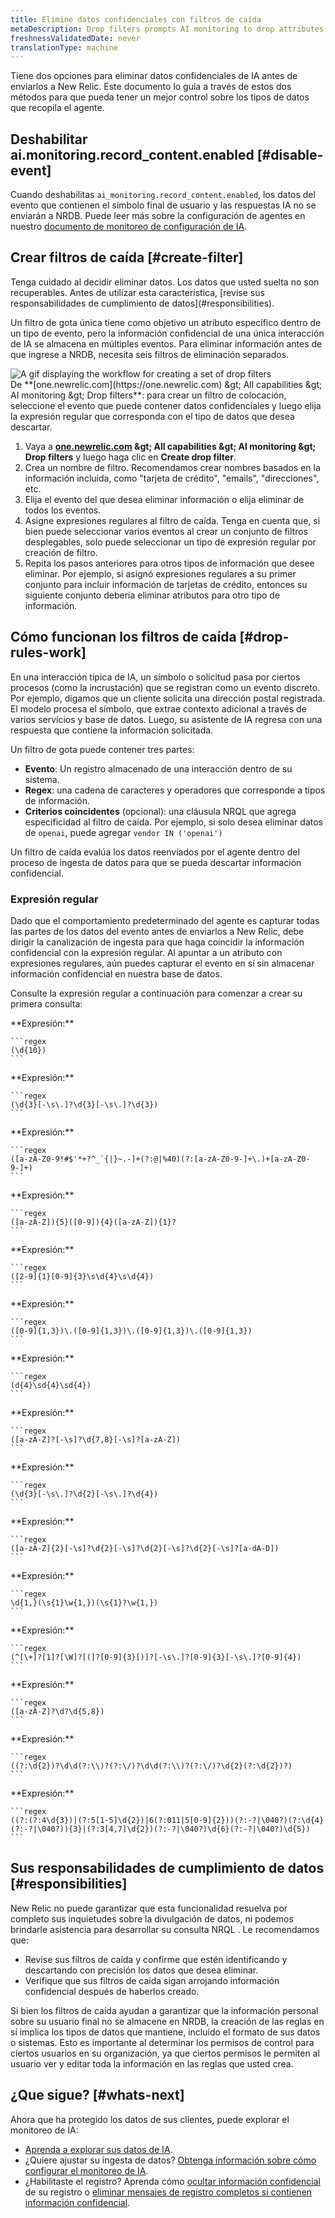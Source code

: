 ```yaml
---
title: Elimine datos confidenciales con filtros de caída
metaDescription: Drop filters prompts AI monitoring to drop attributes containing sensitive data.
freshnessValidatedDate: never
translationType: machine
---
```


Tiene dos opciones para eliminar datos confidenciales de IA antes de enviarlos a New Relic. Este documento lo guía a través de estos dos métodos para que pueda tener un mejor control sobre los tipos de datos que recopila el agente.

## Deshabilitar ai.monitoring.record\_content.enabled [#disable-event]

Cuando deshabilitas `ai_monitoring.record_content.enabled`, los datos del evento que contienen el símbolo final de usuario y las respuestas IA no se enviarán a NRDB. Puede leer más sobre la configuración de agentes en nuestro [documento de monitoreo de configuración de IA](/docs/ai-monitoring/customize-agent-ai-monitoring).

## Crear filtros de caída [#create-filter]

<Callout variant="caution">
  Tenga cuidado al decidir eliminar datos. Los datos que usted suelta no son recuperables. Antes de utilizar esta característica, [revise sus responsabilidades de cumplimiento de datos](#responsibilities).
</Callout>

Un filtro de gota única tiene como objetivo un atributo específico dentro de un tipo de evento, pero la información confidencial de una única interacción de IA se almacena en múltiples eventos. Para eliminar información antes de que ingrese a NRDB, necesita seis filtros de eliminación separados.

<img title="Create a set of drop filters by adding events you want to drop data from" alt="A gif displaying the workflow for creating a set of drop filters" src="/images/ai_screenshot-crop_drop-filter-modal.gif" />

<figcaption>
  De <DNT>**[one.newrelic.com](https://one.newrelic.com) &amp;gt; All capabilities &amp;gt; AI monitoring &amp;gt; Drop filters**</DNT>: para crear un filtro de colocación, seleccione el evento que puede contener datos confidenciales y luego elija la expresión regular que corresponda con el tipo de datos que desea descartar.
</figcaption>

1. Vaya a <DNT>**[one.newrelic.com](https://one.newrelic.com) &amp;gt; All capabilities &amp;gt; AI monitoring &amp;gt; Drop filters**</DNT> y luego haga clic en <DNT>**Create drop filter**</DNT>.
2. Crea un nombre de filtro. Recomendamos crear nombres basados en la información incluida, como &quot;tarjeta de crédito&quot;, &quot;emails&quot;, &quot;direcciones&quot;, etc.
3. Elija el evento del que desea eliminar información o elija eliminar de todos los eventos.
4. Asigne expresiones regulares al filtro de caída. Tenga en cuenta que, si bien puede seleccionar varios eventos al crear un conjunto de filtros desplegables, solo puede seleccionar un tipo de expresión regular por creación de filtro.
5. Repita los pasos anteriores para otros tipos de información que desee eliminar. Por ejemplo, si asignó expresiones regulares a su primer conjunto para incluir información de tarjetas de crédito, entonces su siguiente conjunto debería eliminar atributos para otro tipo de información.

## Cómo funcionan los filtros de caída [#drop-rules-work]

En una interacción típica de IA, un símbolo o solicitud pasa por ciertos procesos (como la incrustación) que se registran como un evento discreto. Por ejemplo, digamos que un cliente solicita una dirección postal registrada. El modelo procesa el símbolo, que extrae contexto adicional a través de varios servicios y base de datos. Luego, su asistente de IA regresa con una respuesta que contiene la información solicitada.

Un filtro de gota puede contener tres partes:

* **Evento**: Un registro almacenado de una interacción dentro de su sistema.
* **Regex**: una cadena de caracteres y operadores que corresponde a tipos de información.
* **Criterios coincidentes** (opcional): una cláusula NRQL que agrega especificidad al filtro de caída. Por ejemplo, si solo desea eliminar datos de `openai`, puede agregar `vendor IN ('openai')`

Un filtro de caída evalúa los datos reenviados por el agente dentro del proceso de ingesta de datos para que se pueda descartar información confidencial.

### Expresión regular

Dado que el comportamiento predeterminado del agente es capturar todas las partes de los datos del evento antes de enviarlos a New Relic, debe dirigir la canalización de ingesta para que haga coincidir la información confidencial con la expresión regular. Al apuntar a un atributo con expresiones regulares, aún puedes capturar el evento en sí sin almacenar información confidencial en nuestra base de datos.

Consulte la expresión regular a continuación para comenzar a crear su primera consulta:

<CollapserGroup>
  <Collapser id="cahcn" title="Número de tarjeta sanitaria de Canadá">
    **Expresión:**

    ```regex
    (\d{10})
    ```
  </Collapser>

  <Collapser id="caphin" title="Número de seguro social/salud personal de Canadá (PHIN/SIN)">
    **Expresión:**

    ```regex
    (\d{3}[-\s\.]?\d{3}[-\s\.]?\d{3})
    ```
  </Collapser>

  <Collapser id="email" title="Dirección de correo electrónico">
    **Expresión:**

    ```regex
    ([a-zA-Z0-9!#$'*+?^_`{|}~.-]+(?:@|%40)(?:[a-zA-Z0-9-]+\.)+[a-zA-Z0-9-]+)
    ```
  </Collapser>

  <Collapser id="indiapanid" title="ID PAN de la India">
    **Expresión:**

    ```regex
    ([a-zA-Z]){5}([0-9]){4}([a-zA-Z]){1}?
    ```
  </Collapser>

  <Collapser id="indiaaadhaar" title="ID de AADHAAR de India">
    **Expresión:**

    ```regex
    ([2-9]{1}[0-9]{3}\s\d{4}\s\d{4})
    ```
  </Collapser>

  <Collapser id="ipv4" title="Dirección IP (ipv4)">
    **Expresión:**

    ```regex
    ([0-9]{1,3})\.([0-9]{1,3})\.([0-9]{1,3})\.([0-9]{1,3})
    ```
  </Collapser>

  <Collapser id="japanid" title="Número de identidad nacional de Japón (Mi número)">
    **Expresión:**

    ```regex
    (d{4}\sd{4}\sd{4})
    ```
  </Collapser>

  <Collapser id="spainnid" title="DNI de España (NIE/DNI/NIF)">
    **Expresión:**

    ```regex
    ([a-zA-Z]?[-\s]?\d{7,8}[-\s]?[a-zA-Z])
    ```
  </Collapser>

  <Collapser id="ssn" title="Número de Seguro Social EE.UU">
    **Expresión:**

    ```regex
    (\d{3}[-\s\.]?\d{2}[-\s\.]?\d{4})
    ```
  </Collapser>

  <Collapser id="uknino" title="Número de seguro nacional del Reino Unido (NINO)">
    **Expresión:**

    ```regex
    ([a-zA-Z]{2}[-\s]?\d{2}[-\s]?\d{2}[-\s]?\d{2}[-\s]?[a-dA-D])
    ```
  </Collapser>

  <Collapser id="usstreetaddress" title="Dirección postal en EE. UU.">
    **Expresión:**

    ```regex
    \d{1,}(\s{1}\w{1,})(\s{1}?\w{1,})
    ```
  </Collapser>

  <Collapser id="usphone" title="Número de teléfono de EE. UU.">
    **Expresión:**

    ```regex
    (^[\+]?[1]?[\W]?[(]?[0-9]{3}[)]?[-\s\.]?[0-9]{3}[-\s\.]?[0-9]{4})
    ```
  </Collapser>

  <Collapser id="uspassport" title="Número de pasaporte estadounidense">
    **Expresión:**

    ```regex
    ([a-zA-Z]?\d?\d{5,8})
    ```
  </Collapser>

  <Collapser id="dob" title="Fecha de nacimiento de EE. UU.">
    **Expresión:**

    ```regex
    ((?:\d{2})?\d\d(?:\\)?(?:\/)?\d\d(?:\\)?(?:\/)?\d{2}(?:\d{2})?)
    ```
  </Collapser>

  <Collapser id="ccn" title="Número de Tarjeta de Crédito">
    **Expresión:**

    ```regex
    ((?:(?:4\d{3})|(?:5[1-5]\d{2})|6(?:011|5[0-9]{2}))(?:-?|\040?)(?:\d{4}(?:-?|\040?)){3}|(?:3[4,7]\d{2})(?:-?|\040?)\d{6}(?:-?|\040?)\d{5})
    ```
  </Collapser>
</CollapserGroup>

## Sus responsabilidades de cumplimiento de datos [#responsibilities]

New Relic no puede garantizar que esta funcionalidad resuelva por completo sus inquietudes sobre la divulgación de datos, ni podemos brindarle asistencia para desarrollar su consulta NRQL . Le recomendamos que:

* Revise sus filtros de caída y confirme que estén identificando y descartando con precisión los datos que desea eliminar.
* Verifique que sus filtros de caída sigan arrojando información confidencial después de haberlos creado.

Si bien los filtros de caída ayudan a garantizar que la información personal sobre su usuario final no se almacene en NRDB, la creación de las reglas en sí implica los tipos de datos que mantiene, incluido el formato de sus datos o sistemas. Esto es importante al determinar los permisos de control para ciertos usuarios en su organización, ya que ciertos permisos le permiten al usuario ver y editar toda la información en las reglas que usted crea.

## ¿Que sigue? [#whats-next]

Ahora que ha protegido los datos de sus clientes, puede explorar el monitoreo de IA:

* [Aprenda a explorar sus datos de IA](/docs/ai-monitoring/view-ai-data).
* ¿Quiere ajustar su ingesta de datos? [Obtenga información sobre cómo configurar el monitoreo de IA](/docs/ai-monitoring/customize-agent-ai-monitoring).
* ¿Habilitaste el registro? Aprenda cómo [ocultar información confidencial](/docs/logs/ui-data/obfuscation-ui) de su registro o [eliminar mensajes de registro completos si contienen información confidencial](/docs/logs/ui-data/drop-data-drop-filter-rules).